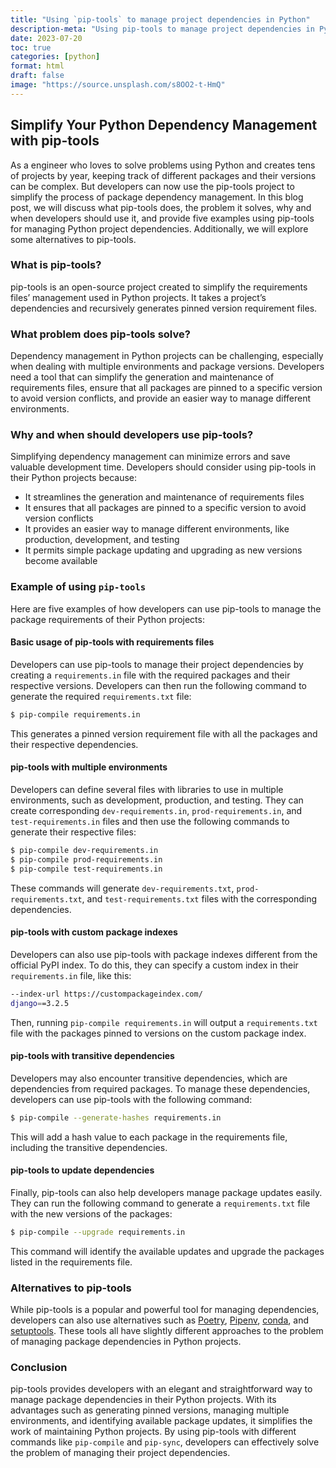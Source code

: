 ```yaml
---
title: "Using `pip-tools` to manage project dependencies in Python"
description-meta: "Using pip-tools to manage project dependencies in Python"
date: 2023-07-20
toc: true
categories: [python]
format: html
draft: false
image: "https://source.unsplash.com/s8OO2-t-HmQ"
---
```


## Simplify Your Python Dependency Management with pip-tools 

As a engineer who loves to solve problems using Python and creates tens of projects by year, keeping track of different packages and their versions can be complex. But developers can now use the pip-tools project to simplify the process of package dependency management. In this blog post, we will discuss what pip-tools does, the problem it solves, why and when developers should use it, and provide five examples using pip-tools for managing Python project dependencies. Additionally, we will explore some alternatives to pip-tools.

### What is pip-tools?

pip-tools is an open-source project created to simplify the requirements files' management used in Python projects. It takes a project's dependencies and recursively generates pinned version requirement files.

### What problem does pip-tools solve?

Dependency management in Python projects can be challenging, especially when dealing with multiple environments and package versions. Developers need a tool that can simplify the generation and maintenance of requirements files, ensure that all packages are pinned to a specific version to avoid version conflicts, and provide an easier way to manage different environments.

### Why and when should developers use pip-tools?

Simplifying dependency management can minimize errors and save valuable development time. Developers should consider using pip-tools in their Python projects because:

- It streamlines the generation and maintenance of requirements files
- It ensures that all packages are pinned to a specific version to avoid version conflicts
- It provides an easier way to manage different environments, like production, development, and testing
- It permits simple package updating and upgrading as new versions become available

### Example of using `pip-tools`

Here are five examples of how developers can use pip-tools to manage the package requirements of their Python projects:

#### Basic usage of pip-tools with requirements files

Developers can use pip-tools to manage their project dependencies by creating a `requirements.in` file with the required packages and their respective versions. Developers can then run the following command to generate the required `requirements.txt` file:

```bash
$ pip-compile requirements.in
```

This generates a pinned version requirement file with all the packages and their respective dependencies.

#### pip-tools with multiple environments

Developers can define several files with libraries to use in multiple environments, such as development, production, and testing. They can create corresponding `dev-requirements.in`, `prod-requirements.in`, and `test-requirements.in` files and then use the following commands to generate their respective files:

```bash
$ pip-compile dev-requirements.in
$ pip-compile prod-requirements.in
$ pip-compile test-requirements.in
```

These commands will generate `dev-requirements.txt`, `prod-requirements.txt`, and `test-requirements.txt` files with the corresponding dependencies.

#### pip-tools with custom package indexes

Developers can also use pip-tools with package indexes different from the official PyPI index. To do this, they can specify a custom index in their `requirements.in` file, like this:

```bash
--index-url https://custompackageindex.com/
django==3.2.5
```

Then, running `pip-compile requirements.in` will output a `requirements.txt` file with the packages pinned to versions on the custom package index.

#### pip-tools with transitive dependencies

Developers may also encounter transitive dependencies, which are dependencies from required packages. To manage these dependencies, developers can use pip-tools with the following command:

```bash
$ pip-compile --generate-hashes requirements.in
```

This will add a hash value to each package in the requirements file, including the transitive dependencies.

#### pip-tools to update dependencies

Finally, pip-tools can also help developers manage package updates easily. They can run the following command to generate a `requirements.txt` file with the new versions of the packages:

```bash
$ pip-compile --upgrade requirements.in 
```

This command will identify the available updates and upgrade the packages listed in the requirements file.

### Alternatives to pip-tools

While pip-tools is a popular and powerful tool for managing dependencies, developers can also use alternatives such as [Poetry](https://python-poetry.org/), [Pipenv](https://pipenv.pypa.io/), [conda](https://docs.conda.io/en/latest/), and [setuptools](https://setuptools.pypa.io/en/latest/). These tools all have slightly different approaches to the problem of managing package dependencies in Python projects. 

### Conclusion

pip-tools provides developers with an elegant and straightforward way to manage package dependencies in their Python projects. With its advantages such as generating pinned versions, managing multiple environments, and identifying available package updates, it simplifies the work of maintaining Python projects. By using pip-tools with different commands like `pip-compile` and `pip-sync`, developers can effectively solve the problem of managing their project dependencies.

